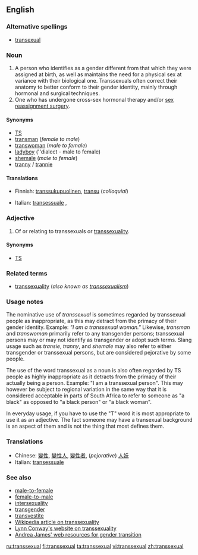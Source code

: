 ==English==

===Alternative spellings===
* [[transexual]]

===Noun===
{{en-noun}}

# A person who identifies as a gender different from that which they were assigned at birth, as well as maintains the need for a physical sex at variance with their biological one.  Transsexuals often correct their anatomy to better conform to their gender identity, mainly through hormonal and surgical techniques.
# One who has undergone cross-sex hormonal therapy and/or [[sex reassignment surgery]].

====Synonyms====
* [[TS]]
* [[transman]] (''female to male'')
* [[transwoman]]  (''male to female'')
* [[ladyboy]] (''dialect - male to female)
* [[shemale]] (''male to female'')
* [[tranny]] / [[trannie]]

====Translations====
{{top}}
* Finnish: [[transsukupuolinen]], [[transu]] (''colloquial'')
{{mid}}
* Italian: [[transessuale]] {{m}},{{f}}
{{bottom}}

===Adjective===
{{en-adj|-}}

# Of or relating to transsexuals or [[transsexuality]].

====Synonyms====
* [[TS]]

===Related terms===
* [[transsexuality]] (''also known as [[transsexualism]]'')

===Usage notes===
The nominative use of ''transsexual'' is sometimes regarded by transsexual people as inappropriate, as this may detract from the primacy of their gender identity.   Example: ''"I am a transsexual woman."''  Likewise, ''transman'' and ''transwoman'' primarily refer to any transgender persons; transsexual persons may or may not identify as transgender or adopt such terms.  Slang usage such as ''transie'', ''tranny'', and ''shemale'' may also refer to either transgender or transsexual persons, but are considered pejorative by some people.

The use of the word transsexual as a noun is also often regarded by TS people as highly inappropriate as it detracts from the primacy of their actually being a person.
Example: "I am a transsexual person". This may however be subject to regional variation in the same way that it is considered acceptable in parts of South Africa to refer to someone as "a black" as opposed to "a black person" or "a black woman".

In everyday usage, if you have to use the "T" word it is most appropriate to use it as an adjective. The fact someone may have a transexual background is an aspect of them and is not the thing that most defines them.

===Translations===
{{rfc-level|Translations at L3+|lang=en}}
{{top}}
* Chinese: [[變性]], [[變性人]], [[變性者]], (''pejorative'') [[人妖]]
* Italian: [[transessuale]]
{{mid}}
{{bottom}}

===See also===
* [[male-to-female]]
* [[female-to-male]]
* [[intersexuality]]
* [[transgender]]
* [[transvestite]]
* [[w:Transsexuality|Wikipedia article on transsexuality]]
* [http://ai.eecs.umich.edu/people/conway/conway.html Lynn Conway's website on transsexuality]
* [http://www.tsroadmap.com Andrea James' web resources for gender transition]

[[ru:transsexual]]
[[fi:transsexual]]
[[ta:transsexual]]
[[vi:transsexual]]
[[zh:transsexual]]